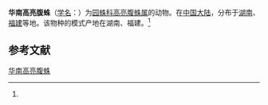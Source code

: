 {{Speciesbox
| name = 华南高亮腹蛛
| status = 
| status_system = 
| image = 
| genus = Hypsosinga
| species = alboria
| authority = (Yin et al., 1990)<ref name='id13661'>{{cite web| url =http://www.bioinfo.cn/db05/BjdwSpecies.php?action=view&id=13661| title =华南高亮腹蛛| work =《中国动物物种编目数据库》| publisher =中国科学院微生物研究所| author =中国科学院动物研究所| accessdate =2009-04-28| deadurl =yes| archiveurl =https://web.archive.org/web/20160305022733/http://www.bioinfo.cn/db05/BjdwSpecies.php?action=view&id=13661| archivedate =2016-03-05}}</ref>
}}

'''华南高亮腹蛛'''（[[学名|学名]]：{{lang|la|''Hypsosinga alboria''}}）为[[园蛛科|园蛛科]][[高亮腹蛛属|高亮腹蛛属]]的动物。在[[中国大陆|中国大陆]]，分布于[[湖南|湖南]]、[[福建|福建]]等地。该物种的模式产地在湖南、福建。<ref name='id13661'/>

== 参考文献 ==
{{reflist}}

{{Wikispecies|Hypsosinga alboria}}
{{Taxonbar|from=Q2318966}}

[[Category:高亮腹蛛属|华南高亮腹蛛]]


{{蜘蛛小作品}}